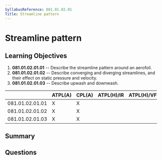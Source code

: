 ```yaml
---
SyllabusReference: 081.01.02.01
Title: Streamline pattern
---
```


# Streamline pattern

## Learning Objectives

1. **081.01.02.01.01** -- Describe the streamline pattern around an aerofoil.
2. **081.01.02.01.02** -- Describe converging and diverging streamlines, and their
   effect on static pressure and velocity.
3. **081.01.02.01.03** -- Describe upwash and downwash.

|                 | ATPL(A) | CPL(A) | ATPL(H)/IR | ATPL(H)/VFR | CPL(H) | IR  | CBIR(A) |
| --------------- | ------- | ------ | ---------- | ----------- | ------ | --- | ------- |
| 081.01.02.01.01 | X       | X      |            |             |        |     |         |
| 081.01.02.01.02 | X       | X      |            |             |        |     |         |
| 081.01.02.01.03 | X       | X      |            |             |        |     |         |

## Summary

## Questions
